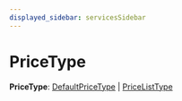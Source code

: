 ```yaml
---
displayed_sidebar: servicesSidebar
---
```



# PriceType

 **PriceType**: [DefaultPriceType](../enums/DefaultPriceType.mdx) \| [PriceListType](../enums/PriceListType.mdx)
